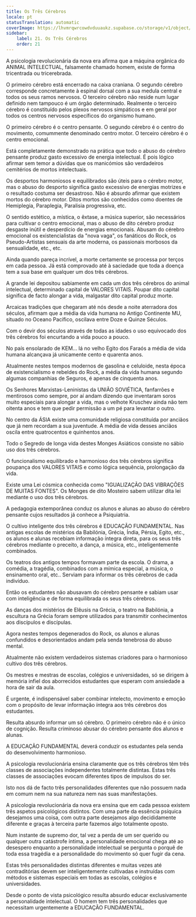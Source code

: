 ```yaml
---
title: Os Três Cérebros
locale: pt
statusTranslation: automatic
coverImage: https://lhvmrqwrcowdvduuaukz.supabase.co/storage/v1/object/public/strapi-uploads/small_cover-educacion-fundamental.webp-2d51a7828a2b1309555be27f7e2a61a0.webp
sidebar:
    label: 21. Os Três Cérebros
    order: 21
---
```

A psicologia revolucionária da nova era afirma que a máquina orgânica do ANIMAL INTELECTUAL, falsamente chamado homem, existe de forma tricentrada ou tricerebrada.

O primeiro cérebro está encerrado na caixa craniana. O segundo cérebro corresponde concretamente à espinal dorsal com a sua medula central e todos os seus ramos nervosos. O terceiro cérebro não reside num lugar definido nem tampouco é um órgão determinado. Realmente o terceiro cérebro é constituído pelos plexos nervosos simpáticos e em geral por todos os centros nervosos específicos do organismo humano.

O primeiro cérebro é o centro pensante. O segundo cérebro é o centro do movimento, comummente denominado centro motor. O terceiro cérebro é o centro emocional.

Está completamente demonstrado na prática que todo o abuso do cérebro pensante produz gasto excessivo de energia intelectual. É pois lógico afirmar sem temor a dúvidas que os manicómios são verdadeiros cemitérios de mortos intelectuais.

Os desportos harmoniosos e equilibrados são úteis para o cérebro motor, mas o abuso do desporto significa gasto excessivo de energias motrizes e o resultado costuma ser desastroso. Não é absurdo afirmar que existem mortos do cérebro motor. Ditos mortos são conhecidos como doentes de Hemiplegia, Paraplegia, Paralisia progressiva, etc.

O sentido estético, a mística, o êxtase, a música superior, são necessários para cultivar o centro emocional, mas o abuso de dito cérebro produz desgaste inútil e desperdício de energias emocionais. Abusam do cérebro emocional os existencialistas da "nova vaga", os fanáticos do Rock, os Pseudo-Artistas sensuais da arte moderna, os passionais morbosos da sensualidade, etc., etc.

Ainda quando pareça incrível, a morte certamente se processa por terços em cada pessoa. Já está comprovado até à saciedade que toda a doença tem a sua base em qualquer um dos três cérebros.

A grande lei depositou sabiamente em cada um dos três cérebros do animal intelectual, determinado capital de VALORES VITAIS. Poupar dito capital significa de facto alongar a vida, malgastar dito capital produz morte.

Arcaicas tradições que chegaram até nós desde a noite aterradora dos séculos, afirmam que a média da vida humana no Antigo Continente MU, situado no Oceano Pacífico, oscilava entre Doze e Quinze Séculos.

Com o devir dos séculos através de todas as idades o uso equivocado dos três cérebros foi encurtando a vida pouco a pouco.

No país ensolarado de KEM... lá no velho Egito dos Faraós a média de vida humana alcançava já unicamente cento e quarenta anos.

Atualmente nestes tempos modernos de gasolina e celuloide, nesta época de existencialismo e rebeldes do Rock, a média da vida humana segundo algumas companhias de Seguros, é apenas de cinquenta anos.

Os Senhores Marxistas-Leninistas da UNIÃO SOVIÉTICA, fanfarrões e mentirosos como sempre, por aí andam dizendo que inventaram soros muito especiais para alongar a vida, mas o velhote Kruschev ainda não tem oitenta anos e tem que pedir permissão a um pé para levantar o outro.

No centro da ÁSIA existe uma comunidade religiosa constituída por anciãos que já nem recordam a sua juventude. A média de vida desses anciãos oscila entre quatrocentos e quinhentos anos.

Todo o Segredo de longa vida destes Monges Asiáticos consiste no sábio uso dos três cérebros.

O funcionalismo equilibrado e harmonioso dos três cérebros significa poupança dos VALORES VITAIS e como lógica sequência, prolongação da vida.

Existe uma Lei cósmica conhecida como "IGUALIZAÇÃO DAS VIBRAÇÕES DE MUITAS FONTES". Os Monges de dito Mosteiro sabem utilizar dita lei mediante o uso dos três cérebros.

A pedagogia extemporânea conduz os alunos e alunas ao abuso do cérebro pensante cujos resultados já conhece a Psiquiatria.

O cultivo inteligente dos três cérebros é EDUCAÇÃO FUNDAMENTAL. Nas antigas escolas de mistérios da Babilónia, Grécia, Índia, Pérsia, Egito, etc., os alunos e alunas recebiam informação íntegra direta, para os seus três cérebros mediante o preceito, a dança, a música, etc., inteligentemente combinados.

Os teatros dos antigos tempos formavam parte da escola. O drama, a comédia, a tragédia, combinados com a mímica especial, a música, o ensinamento oral, etc.. Serviam para informar os três cérebros de cada indivíduo.

Então os estudantes não abusavam do cérebro pensante e sabiam usar com inteligência e de forma equilibrada os seus três cérebros.

As danças dos mistérios de Elêusis na Grécia, o teatro na Babilónia, a escultura na Grécia foram sempre utilizados para transmitir conhecimentos aos discípulos e discípulas.

Agora nestes tempos degenerados do Rock, os alunos e alunas confundidos e desorientados andam pela senda tenebrosa do abuso mental.

Atualmente não existem verdadeiros sistemas criadores para o harmonioso cultivo dos três cérebros.

Os mestres e mestras de escolas, colégios e universidades, só se dirigem à memória infiel dos aborrecidos estudantes que esperam com ansiedade a hora de sair da aula.

É urgente, é indispensável saber combinar intelecto, movimento e emoção com o propósito de levar informação íntegra aos três cérebros dos estudantes.

Resulta absurdo informar um só cérebro. O primeiro cérebro não é o único de cognição. Resulta criminoso abusar do cérebro pensante dos alunos e alunas.

A EDUCAÇÃO FUNDAMENTAL deverá conduzir os estudantes pela senda do desenvolvimento harmonioso.

A psicologia revolucionária ensina claramente que os três cérebros têm três classes de associações independentes totalmente distintas. Estas três classes de associações evocam diferentes tipos de impulsos do ser.

Isto nos dá de facto três personalidades diferentes que não possuem nada em comum nem na sua natureza nem nas suas manifestações.

A psicologia revolucionária da nova era ensina que em cada pessoa existem três aspetos psicológicos distintos. Com uma parte da essência psíquica desejamos uma coisa, com outra parte desejamos algo decididamente diferente e graças à terceira parte fazemos algo totalmente oposto.

Num instante de supremo dor, tal vez a perda de um ser querido ou qualquer outra catástrofe íntima, a personalidade emocional chega até ao desespero enquanto a personalidade intelectual se pergunta o porquê de toda essa tragédia e a personalidade do movimento só quer fugir da cena.

Estas três personalidades distintas diferentes e muitas vezes até contraditórias devem ser inteligentemente cultivadas e instruídas com métodos e sistemas especiais em todas as escolas, colégios e universidades.

Desde o ponto de vista psicológico resulta absurdo educar exclusivamente a personalidade intelectual. O homem tem três personalidades que necessitam urgentemente a EDUCAÇÃO FUNDAMENTAL.

